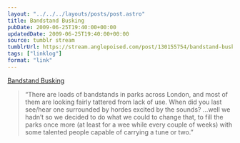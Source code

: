 ```yaml
---
layout: "../../../layouts/posts/post.astro"
title: Bandstand Busking
pubDate: 2009-06-25T19:40:00+00:00
updatedDate: 2009-06-25T19:40:00+00:00
source: tumblr stream
tumblrUrl: https://stream.anglepoised.com/post/130155754/bandstand-busking
tags: ["linklog"]
format: "link"
---
```


[Bandstand Busking][1]

> &ldquo;There are loads of bandstands in parks across London, and most of them are looking fairly tattered from lack of use. When did you last see/hear one surrounded by hordes excited by the sounds? &hellip;well we hadn&rsquo;t so we decided to do what we could to change that, to fill the parks once more (at least for a wee while every couple of weeks) with some talented people capable of carrying a tune or two.&rdquo;

[1]: http://bandstandbusking.com/
